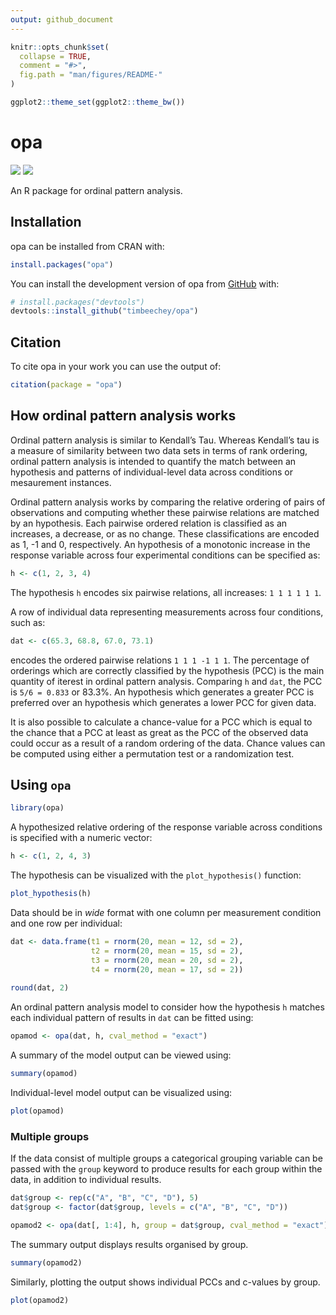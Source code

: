 ```yaml
---
output: github_document
---
```


<!-- README.md is generated from README.Rmd. Please edit that file -->

```r
knitr::opts_chunk$set(
  collapse = TRUE,
  comment = "#>",
  fig.path = "man/figures/README-"
)

ggplot2::theme_set(ggplot2::theme_bw())
```

# opa

<!-- badges: start -->
![](https://www.r-pkg.org/badges/version-ago/opa?color=orange)
![](https://cranlogs.r-pkg.org/badges/grand-total/opa) 
<!-- badges: end -->

An R package for ordinal pattern analysis.

## Installation

opa can be installed from CRAN with:

```r
install.packages("opa")
```

You can install the development version of opa from [GitHub](https://github.com/) with:

```r
# install.packages("devtools")
devtools::install_github("timbeechey/opa")
```

## Citation

To cite opa in your work you can use the output of:

```r
citation(package = "opa")
```

## How ordinal pattern analysis works

Ordinal pattern analysis is similar to Kendall's Tau. Whereas Kendall's tau is a measure of similarity between two data sets in terms of rank ordering, ordinal pattern analysis is intended to quantify the match between an hypothesis and patterns of individual-level data across conditions or mesaurement instances.

Ordinal pattern analysis works by comparing the relative ordering of pairs of observations and computing whether these pairwise relations are matched by an hypothesis. Each pairwise ordered relation is classified as an increases, a decrease, or as no change. These classifications are encoded as 1, -1 and 0, respectively. An hypothesis of a monotonic increase in the response variable across four experimental conditions can be specified as:

```r
h <- c(1, 2, 3, 4)
```

The hypothesis `h` encodes six pairwise relations, all increases: `1 1 1 1 1 1`.

A row of individual data representing measurements across four conditions, such as:

```r
dat <- c(65.3, 68.8, 67.0, 73.1)
```

encodes the ordered pairwise relations `1 1 1 -1 1 1`. The percentage of orderings which are correctly classified by the hypothesis (PCC) is the main quantity of iterest in ordinal pattern analysis. Comparing `h` and `dat`, the PCC is `5/6 = 0.833` or 83.3%. An hypothesis which generates a greater PCC is preferred over an hypothesis which generates a lower PCC for given data.

It is also possible to calculate a chance-value for a PCC which is equal to the chance that a PCC at least as great as the PCC of the observed data could occur as a result of a random ordering of the data. Chance values can be computed using either a permutation test or a randomization test.

## Using `opa`

```r
library(opa)
```

A hypothesized relative ordering of the response variable across conditions is specified with a numeric vector:

```r
h <- c(1, 2, 4, 3)
```

The hypothesis can be visualized with the `plot_hypothesis()` function:

```r
plot_hypothesis(h)
```

Data should be in _wide_ format with one column per measurement condition and one row per individual:

```r
dat <- data.frame(t1 = rnorm(20, mean = 12, sd = 2),
                  t2 = rnorm(20, mean = 15, sd = 2),
                  t3 = rnorm(20, mean = 20, sd = 2),
                  t4 = rnorm(20, mean = 17, sd = 2))
                  
round(dat, 2)
```

An ordinal pattern analysis model to consider how the hypothesis `h` matches each individual pattern of results in `dat` can be fitted using:

```r
opamod <- opa(dat, h, cval_method = "exact")
```

A summary of the model output can be viewed using:

```r
summary(opamod)
```

Individual-level model output can be visualized using:

```r
plot(opamod)
```

### Multiple groups 

If the data consist of multiple groups a categorical grouping variable can be passed with the `group` keyword to produce results for each group within the data, in addition to individual results.

```r
dat$group <- rep(c("A", "B", "C", "D"), 5)
dat$group <- factor(dat$group, levels = c("A", "B", "C", "D"))

opamod2 <- opa(dat[, 1:4], h, group = dat$group, cval_method = "exact")
```

The summary output displays results organised by group.

```r
summary(opamod2)
```

Similarly, plotting the output shows individual PCCs and c-values by group.

```r
plot(opamod2)
```


